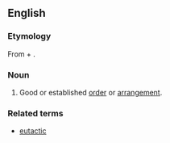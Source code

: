 ==English==

===Etymology===
From {{der|en|grc|εὖ||good}} + {{m|grc|τάξις||arrangement; ordering}}.

===Noun===
{{en-noun|-}}

# Good or established [[order]] or [[arrangement]].

===Related terms===
* [[eutactic]]